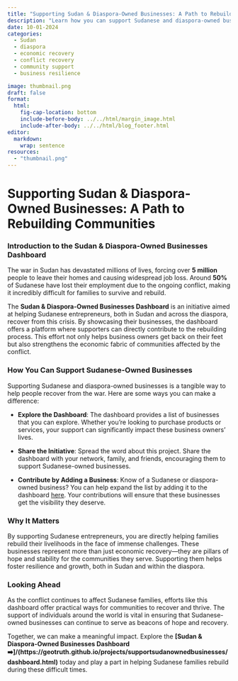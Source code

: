 ```yaml
---
title: "Supporting Sudan & Diaspora-Owned Businesses: A Path to Rebuilding Communities"
description: "Learn how you can support Sudanese and diaspora-owned businesses affected by the war and contribute to rebuilding livelihoods through our newly launched dashboard."
date: 10-01-2024
categories: 
  - Sudan
  - diaspora
  - economic recovery
  - conflict recovery
  - community support
  - business resilience

image: thumbnail.png
draft: false
format:
  html:
    fig-cap-location: bottom
    include-before-body: ../../html/margin_image.html
    include-after-body: ../../html/blog_footer.html
editor: 
  markdown: 
    wrap: sentence
resources: 
  - "thumbnail.png"
---
```


# Supporting Sudan & Diaspora-Owned Businesses: A Path to Rebuilding Communities

### Introduction to the Sudan & Diaspora-Owned Businesses Dashboard

The war in Sudan has devastated millions of lives, forcing over **5 million** people to leave their homes and causing widespread job loss. Around **50%** of Sudanese have lost their employment due to the ongoing conflict, making it incredibly difficult for families to survive and rebuild.

The **Sudan & Diaspora-Owned Businesses Dashboard** is an initiative aimed at helping Sudanese entrepreneurs, both in Sudan and across the diaspora, recover from this crisis. By showcasing their businesses, the dashboard offers a platform where supporters can directly contribute to the rebuilding process. This effort not only helps business owners get back on their feet but also strengthens the economic fabric of communities affected by the conflict.

### How You Can Support Sudanese-Owned Businesses

Supporting Sudanese and diaspora-owned businesses is a tangible way to help people recover from the war. Here are some ways you can make a difference:

- **Explore the Dashboard**: The dashboard provides a list of businesses that you can explore. Whether you're looking to purchase products or services, your support can significantly impact these business owners' lives.
  
- **Share the Initiative**: Spread the word about this project. Share the dashboard with your network, family, and friends, encouraging them to support Sudanese-owned businesses.

- **Contribute by Adding a Business**: Know of a Sudanese or diaspora-owned business? You can help expand the list by adding it to the dashboard [here](https://docs.google.com/forms/d/e/1FAIpQLSd29RONu1wQb2m9U6ZKbQRK37P3I1JfwzNB8DRcjMmsixpy_g/viewform?usp=sharing). Your contributions will ensure that these businesses get the visibility they deserve.

### Why It Matters

By supporting Sudanese entrepreneurs, you are directly helping families rebuild their livelihoods in the face of immense challenges. These businesses represent more than just economic recovery—they are pillars of hope and stability for the communities they serve. Supporting them helps foster resilience and growth, both in Sudan and within the diaspora.

### Looking Ahead

As the conflict continues to affect Sudanese families, efforts like this dashboard offer practical ways for communities to recover and thrive. The support of individuals around the world is vital in ensuring that Sudanese-owned businesses can continue to serve as beacons of hope and recovery.

Together, we can make a meaningful impact. Explore the **[Sudan & Diaspora-Owned Businesses Dashboard ➡️]/(https://geotruth.github.io/projects/supportsudanownedbusinesses/dashboard.html)** today and play a part in helping Sudanese families rebuild during these difficult times.
